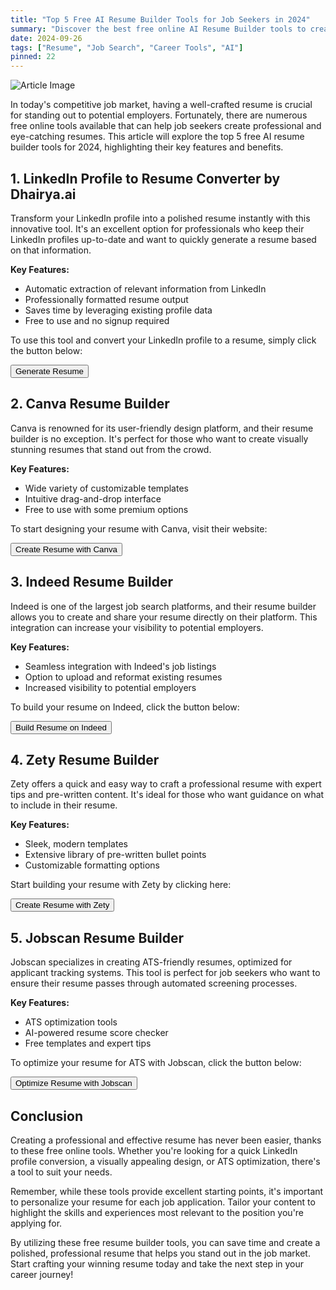 ```yaml
---
title: "Top 5 Free AI Resume Builder Tools for Job Seekers in 2024"
summary: "Discover the best free online AI Resume Builder tools to create a standout resume and boost your job search success."
date: 2024-09-26
tags: ["Resume", "Job Search", "Career Tools", "AI"]
pinned: 22
---
```


![Article Image](https://startupstash.com/wp-content/uploads/2022/07/resume-building-tools.jpg)

In today's competitive job market, having a well-crafted resume is crucial for standing out to potential employers. Fortunately, there are numerous free online tools available that can help job seekers create professional and eye-catching resumes. This article will explore the top 5 free AI resume builder tools for 2024, highlighting their key features and benefits.

## 1. LinkedIn Profile to Resume Converter by Dhairya.ai

Transform your LinkedIn profile into a polished resume instantly with this innovative tool. It's an excellent option for professionals who keep their LinkedIn profiles up-to-date and want to quickly generate a resume based on that information.

**Key Features:**
- Automatic extraction of relevant information from LinkedIn
- Professionally formatted resume output 
- Saves time by leveraging existing profile data
- Free to use and no signup required

To use this tool and convert your LinkedIn profile to a resume, simply click the button below:

[<Button>Generate Resume</Button>](https://dhairya.ai/tools/linkedin-profile-to-resume)

## 2. Canva Resume Builder

Canva is renowned for its user-friendly design platform, and their resume builder is no exception. It's perfect for those who want to create visually stunning resumes that stand out from the crowd.

**Key Features:**
- Wide variety of customizable templates
- Intuitive drag-and-drop interface
- Free to use with some premium options

To start designing your resume with Canva, visit their website:

[<Button>Create Resume with Canva</Button>](https://www.canva.com/create/resumes/)

## 3. Indeed Resume Builder 

Indeed is one of the largest job search platforms, and their resume builder allows you to create and share your resume directly on their platform. This integration can increase your visibility to potential employers.

**Key Features:**
- Seamless integration with Indeed's job listings
- Option to upload and reformat existing resumes
- Increased visibility to potential employers

To build your resume on Indeed, click the button below:

[<Button>Build Resume on Indeed</Button>](https://www.indeed.com/create-resume)

## 4. Zety Resume Builder

Zety offers a quick and easy way to craft a professional resume with expert tips and pre-written content. It's ideal for those who want guidance on what to include in their resume.

**Key Features:**
- Sleek, modern templates
- Extensive library of pre-written bullet points
- Customizable formatting options

Start building your resume with Zety by clicking here:

[<Button>Create Resume with Zety</Button>](https://zety.com/resume-builder)

## 5. Jobscan Resume Builder

Jobscan specializes in creating ATS-friendly resumes, optimized for applicant tracking systems. This tool is perfect for job seekers who want to ensure their resume passes through automated screening processes.

**Key Features:**
- ATS optimization tools
- AI-powered resume score checker
- Free templates and expert tips

To optimize your resume for ATS with Jobscan, click the button below:

[<Button>Optimize Resume with Jobscan</Button>](https://www.jobscan.co/resume-builder)

## Conclusion

Creating a professional and effective resume has never been easier, thanks to these free online tools. Whether you're looking for a quick LinkedIn profile conversion, a visually appealing design, or ATS optimization, there's a tool to suit your needs.

Remember, while these tools provide excellent starting points, it's important to personalize your resume for each job application. Tailor your content to highlight the skills and experiences most relevant to the position you're applying for.

By utilizing these free resume builder tools, you can save time and create a polished, professional resume that helps you stand out in the job market. Start crafting your winning resume today and take the next step in your career journey!